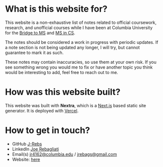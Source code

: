 
# What is this website for?

This website is a non-exhaustive list of notes related to official coursework, research,
and unofficial courses while I have been at Columbia University for the [Bridge to MS](https://www.cs.columbia.edu/ms-bridge/) and
[MS in CS](https://www.cs.columbia.edu/education/ms/).

The notes should be considered a work in progress with periodic updates. 
If a note section is not being updated any longer, I will try, but cannot guarantee to mark it as such.

These notes may contain inaccuracies, so use them at your own risk. If you see something wrong 
you would me to fix or have another topic you think would be interesting to add, feel free to reach out to me.

# How was this website built?

This website was built with **Nextra**, which is a [Next.js](https://nextjs.org) based static site generator.
It is deployed with [Vercel](https://vercel.com/docs).

# How to get in touch? 

- GitHub [J-Rebs](https://github.com/J-Rebs)
- LinkedIn [Joe Rebagliati](https://www.linkedin.com/in/joe-rebagliati/)
- Email(s) jr4162@columbia.edu / jrebags@gmail.com
- Website: [here](https://joe-rebagliati.vercel.app/)

